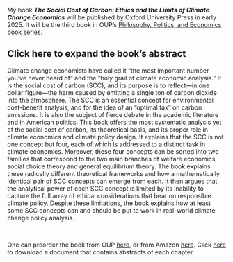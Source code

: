 My book ***The Social Cost of Carbon: Ethics and the Limits of Climate Change Economics*** will be published by Oxford University Press in early 2025. It will be the third book in OUP's [Philosophy, Politics, and Economics book series](https://ppebookseries.org/).

::: {.callout-note collapse="true" icon="false"}
## Click here to expand the book's abstract

Climate change economists have called it "the most important number you've never heard of" and the "holy grail of climate economic analysis." It is the social cost of carbon (SCC), and its purpose is to reflect---in one dollar figure---the harm caused by emitting a single ton of carbon dioxide into the atmosphere. The SCC is an essential concept for environmental cost-benefit analysis, and for the idea of an "optimal tax" on carbon emissions. It is also the subject of fierce debate in the academic literature and in American politics. This book offers the most systematic analysis yet of the social cost of carbon, its theoretical basis, and its proper role in climate economics and climate policy design. It explains that the SCC is not one concept but four, each of which is addressed to a distinct task in climate economics. Moreover, these four concepts can be sorted into two families that correspond to the two main branches of welfare economics, social choice theory and general equilibrium theory. The book explains these radically different theoretical frameworks and how a mathematically identical pair of SCC concepts can emerge from each. It then argues that the analytical power of each SCC concept is limited by its inability to capture the full array of ethical considerations that bear on responsible climate policy. Despite these limitations, the book explains how at least some SCC concepts can and should be put to work in real-world climate change policy analysis.
:::

\

One can preorder the book from OUP [here](https://global.oup.com/academic/product/the-social-cost-of-carbon-9780197687796?cc=us&lang=en&), or from Amazon [here](https://www.amazon.com/Social-Cost-Carbon-Economics-Philosophy/dp/0197687792). Click [here](https://github.com/paul-kelleher/paul-kelleher.github.io/blob/main/sccbook/Book%20overview.pdf?raw=true) to download a document that contains abstracts of each chapter.
